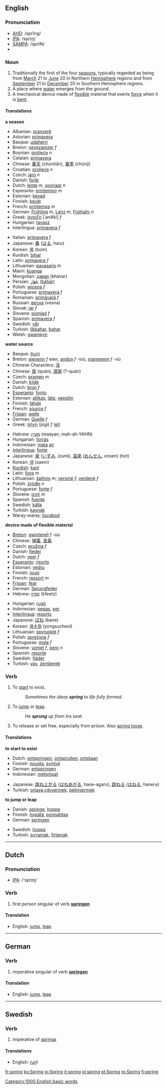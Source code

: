 ==English==

{{rank|wood|matters|physical|895|spring|troops|meeting|corner}}

=== Pronunciation ===
*[[w:AHD|AHD]]: /sprĭng/
*[[w:IPA|IPA]]: /sprɪŋ/
*[[w:SAMPA|SAMPA]]: /sprIN/
*{{audio|en-us-spring.ogg|Audio (US)}}

===Noun===
{{en-noun|spring|springs}}
# Traditionally the first of the four [[season]]s, typically regarded as being from [[March]] 21 to [[June]] 20 in Northern [[Hemisphere]] regions and from [[September]] 21 to [[December]] 20 in Southern Hemisphere regions.
# A place where [[water]] emerges from the ground.
# A mechanical device made of [[flexible]] material that exerts [[force]] when it is [[bend|bent]].

====Translations====
'''a season'''
{{top}}
*Albanian: [[pranverë]]
*Asturian: [[primavera]]
*Basque: [[udaherri]]
*Breton: [[nevezamzer]] ''f''
*Bosnian: [[proljeće]] ''n''
*Catalan: [[primavera]]
*Chinese: [[春天]] (chūntiān), [[春季]] (chūnjì)
*Croatian: [[proljeće]] ''n''
*Czech: [[jaro]] ''n''
*Danish: [[forår]]
*Dutch: [[lente]] ''m'', [[voorjaar]] ''n''
*Esperanto: [[printempo]] ''m''
*Estonian: [[kevad]]
*Finnish: [[kevät]]
*French: [[printemps]] ''m''
*German: [[Frühling]] ''m'', [[Lenz]] ''m'', [[Frühjahr]] ''n''
*Greek: [[άνοιξη]] [ˈanik͡si] ''f''
*Hungarian: [[tavasz]]
*Interlingua: [[primavera]] ''f''
{{mid}}
*Italian: [[primavera]] ''f''
*Japanese: [[春]] ([[はる]], haru)
*Korean: [[봄]] (bom)
*Kurdish: [[bihar]]
*Latin: [[primavera]] ''f''
*Lithuanian: [[pavasaris]] ''m''
*Maori: [[koanga]]
*Mongolian: [[хавар]] (khavar)
*Persian: [[باهار]] ([[bāhār]])
*Polish: [[wiosna]] ''f''
*Portuguese: [[primavera]] ''f''
*Romanian: [[primăvară]] ''f''
*Russian: [[весна]] (vesna)
*Slovak: [[jar]] ''f''
*Slovene: [[pomlad]] ''f''
*Spanish: [[primavera]] ''f''
*Swedish: [[vår]]
*Turkish: [[ilkbahar]], [[bahar]]
*Welsh: [[gwanwyn]]
{{bottom}}

'''water source'''
{{top}}
*Basque: [[iturri]]
*Breton: [[eienenn]] ''f'' eien, [[andon]] ''f'' -ioù, [[mammenn]] ''f'' -où
*Chinese Characters: [[洤]]
*Chinese: [[泉]] (quán), [[源泉]] (?-quán)
*Czech: [[pramen]]  ''m''
*Danish: [[kilde]] {{c}}
*Dutch: [[bron]] ''f''
*[[Esperanto]]: [[fonto]]
*Estonian: [[allikas]], [[läte]], [[veesilm]]
*Finnish: [[lähde]]
*French: [[source]] ''f''
*[[Frisian]]: [[welle]]
*German: [[Quelle]] ''f''
*Greek: [[πήγη]] (pigi) ''f'' ([[:el:Πήγη|el]])
{{mid}}
*Hebrew: [[מעיין]] (maayan, mah-ah-YAHN)
*Hungarian: [[forrás]]
*Indonesian: [[mata]] [[air]]
*[[Interlingua]]: [[fonte]]
*Japanese: [[泉]] ([[いずみ]], izumi), [[温泉]] ([[おんせん]], onsen) (hot)
*Korean: [[샘]] (saem)
*[[Kurdish]]: [[kanî]]
*Latin: [[fons]] ''m''
*Lithuanian: [[šaltinis]] ''m''; [[versmė]] ''f''; [[verdenė]] ''f''
*Polish: [[źródło]] ''n''
*Portuguese: [[fonte]] ''f''
*Slovene: [[izvir]] ''m''
*Spanish: [[fuente]]
*Swedish: [[källa]]
*Turkish: [[kaynak]]
*Waray-waray: [[burabod]]
{{bottom}}

'''device made of flexible material'''
{{top}}
*[[Breton]]: [[gwinterell]] ''f'' -où
*Chinese: [[弹簧]], [[发条]]
*Czech: [[pružina]]  ''f''
*Danish: [[fjeder]] {{c}}
*Dutch: [[veer]] ''f''
*[[Esperanto]]: [[risorto]]
*Estonian: [[vedru]]
*Finnish: [[jousi]]
*French: [[ressort]] ''m''
*[[Frisian]]: [[fear]]
*German: [[Sprungfeder]]
*Hebrew: [[קפיץ]] (kfeetz)
{{mid}}
*Hungarian: [[rugó]]
*Indonesian: [[pegas]], [[per]]
*[[Interlingua]]: [[resorto]]
*Japanese: [[ばね]] (bane)
*Korean: [[용수철]] (yongsucheol)
*Lithuanian: [[spyruoklė]] ''f''
*Polish: [[sprężyna]] ''f''
*Portuguese: [[mola]] ''f''
*Slovene: [[vzmet]] ''f'', [[pero]] ''n''
*Spanish: [[resorte]]
*Swedish: [[fjäder]]
*Turkish: [[yay]], [[zemberek]]
{{bottom}}

=== Verb ===
{{irregverb|'''to spring'''|'''[[springs]]'''|'''[[sprang]]'''|'''[[sprung]]'''|'''[[springing]]'''}}

#To [[start]] to exist.
#:''Sometimes the ideas '''spring''' to life fully formed.''
#To [[jump]] or [[leap]].
#:''He '''sprung''' up from his seat.''
#{{slang}} To release or set free, especially from prison.  Also [[spring loose]].

==== Translations ====
'''to start to exist'''
{{top}}
<!--languages from A to I go here-->
*Dutch: [[ontspringen]], [[ontspruiten]], [[ontstaan]]
*Finnish: [[nousta]], [[syntyä]]
*German: [[entspringen]]
*Indonesian: [[lompat|melompat]]
{{mid}}
<!--languages from J to Z go here-->
*Japanese: [[跳ね上がる]] ([[はねあがる]], hane-agaru), [[跳ねる]] ([[はねる]], haneru)
*Turkish: [[ortaya çıkıvermek]], [[belirivermek]]
{{bottom}}

'''to jump or leap'''
{{top}}
<!--languages from A to I go here-->
*Danish: [[springe]], [[hoppe]]
*Finnish: [[hypätä]], [[ponnahtaa]]
*German: [[springen]]
{{mid}}
<!--languages from J to Z go here-->
*Swedish: [[hoppa]]
*Turkish: [[sıçramak]], [[fırlamak]]
{{bottom}}

----

==Dutch==

=== Pronunciation ===
*[[w:IPA|IPA]]: /'sprɪɳ/

=== Verb ===

# first person singular of verb '''[[springen]]'''

====Translation====
*English: [[jump]], [[leap]]
----
==German==
===Verb===

# imperative singular of verb '''[[springen]]'''

====Translation====
*English: [[jump]], [[leap]]

----

==Swedish==
===Verb===
# Imperative of [[springa]]

====Translations====
*English: [[run]]!

[[Category:1000 English basic words]]

[[fr:spring]]
[[ko:Spring]]
[[io:Spring]]
[[it:spring]]
[[pl:spring]]
[[pt:Spring]]
[[ro:Spring]]
[[fi:spring]]